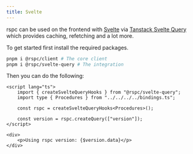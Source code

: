 ```yaml
---
title: Svelte
---
```


rspc can be used on the frontend with [Svelte](https://svelte.dev) via [Tanstack Svelte Query](https://tanstack.com/query/latest/docs/framework/svelte/overview) which provides caching, refetching and a lot more.

To get started first install the required packages.

```bash copy
pnpm i @rspc/client # The core client
pnpm i @rspc/svelte-query # The integration
```

Then you can do the following:

```svelte copy filename="index.svelte"
<script lang="ts">
    import { createSvelteQueryHooks } from "@rspc/svelte-query";
    import type { Procedures } from "../../../../bindings.ts";

    const rspc = createSvelteQueryHooks<Procedures>();

    const version = rspc.createQuery(["version"]);
</script>

<div>
    <p>Using rspc version: {$version.data}</p>
</div>
```
